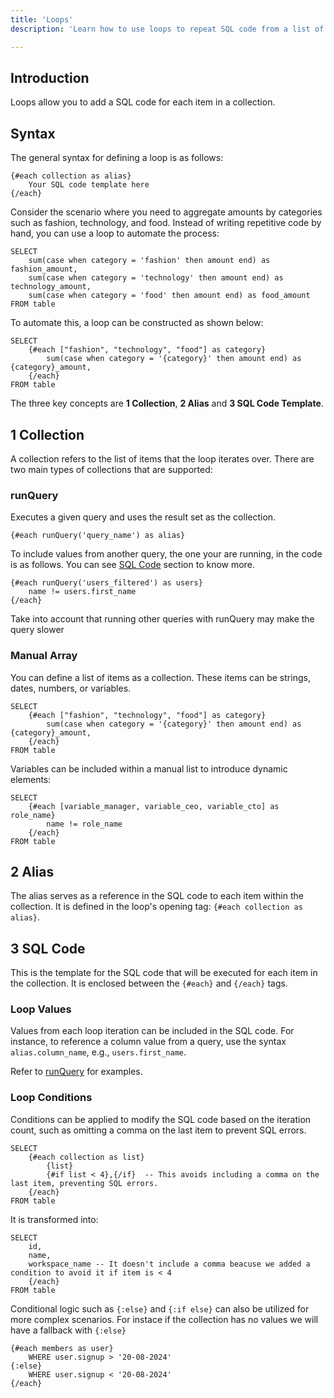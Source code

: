 ```yaml
---
title: 'Loops'
description: 'Learn how to use loops to repeat SQL code from a list of elements.'

---
```


## Introduction

Loops allow you to add a SQL code for each item in a collection.

## Syntax

The general syntax for defining a loop is as follows:

```
{#each collection as alias}
    Your SQL code template here
{/each}
```

Consider the scenario where you need to aggregate amounts by categories such as fashion, technology, and food. Instead of writing repetitive code by hand, you can use a loop to automate the process:

```
SELECT
    sum(case when category = 'fashion' then amount end) as fashion_amount,
    sum(case when category = 'technology' then amount end) as technology_amount,
    sum(case when category = 'food' then amount end) as food_amount
FROM table
```

To automate this, a loop can be constructed as shown below:

```
SELECT
    {#each ["fashion", "technology", "food"] as category}
        sum(case when category = '{category}' then amount end) as {category}_amount,
    {/each}
FROM table
```

The three key concepts are **1 Collection**, **2 Alias** and **3 SQL Code Template**.

## 1 Collection

A collection refers to the list of items that the loop iterates over. There are two main types of collections that are supported:

### runQuery

Executes a given query and uses the result set as the collection.

```
{#each runQuery('query_name') as alias}
```

To include values from another query, the one your are running, in the code is as follows. You can see [SQL Code](#sql-code) section to know more.

```
{#each runQuery('users_filtered') as users}
    name != users.first_name
{/each}
```

<Note>Take into account that running other queries with runQuery may make the query slower</Note>

### Manual Array

You can define a list of items as a collection. These items can be strings, dates, numbers, or variables.

```
SELECT 
    {#each ["fashion", "technology", "food"] as category}
        sum(case when category = '{category}' then amount end) as {category}_amount,
    {/each}
FROM table
```

Variables can be included within a manual list to introduce dynamic elements:

```
SELECT
    {#each [variable_manager, variable_ceo, variable_cto] as role_name}
        name != role_name
    {/each}
FROM table
```

## 2 Alias

The alias serves as a reference in the SQL code to each item within the collection. It is defined in the loop's opening tag: `{#each collection as alias}`.

## 3 SQL Code

This is the template for the SQL code that will be executed for each item in the collection. It is enclosed between the `{#each}` and `{/each}` tags.

### Loop Values

Values from each loop iteration can be included in the SQL code. For instance, to reference a column value from a query, use the syntax `alias.column_name`, e.g., `users.first_name`.

Refer to [runQuery](#runquery) for examples.

### Loop Conditions

Conditions can be applied to modify the SQL code based on the iteration count, such as omitting a comma on the last item to prevent SQL errors.

```
SELECT
    {#each collection as list}
        {list}
        {#if list < 4},{/if}  -- This avoids including a comma on the last item, preventing SQL errors.
    {/each}
FROM table

```

It is transformed into:

```
SELECT
    id,
    name,
    workspace_name -- It doesn't include a comma beacuse we added a condition to avoid it if item is < 4
    {/each}
FROM table
```

Conditional logic such as `{:else}` and `{:if else}` can also be utilized for more complex scenarios. For instace if the collection has no values we will have a fallback with `{:else}`

```
{#each members as user}
    WHERE user.signup > '20-08-2024'
{:else}
    WHERE user.signup < '20-08-2024'
{/each}
```
